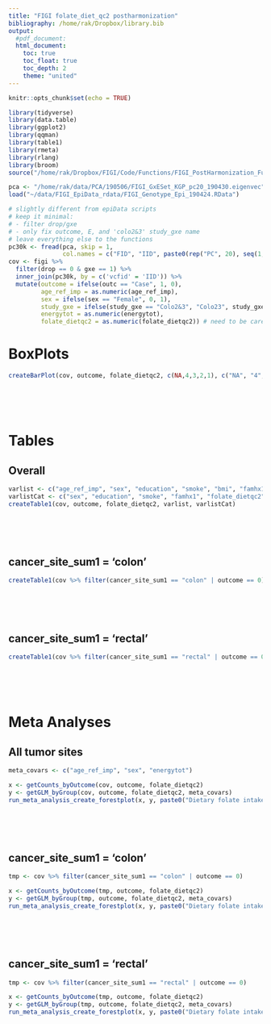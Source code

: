 ```yaml
---
title: "FIGI folate_diet_qc2 postharmonization"
bibliography: /home/rak/Dropbox/library.bib
output: 
  #pdf_document:
  html_document:
    toc: true
    toc_float: true
    toc_depth: 2
    theme: "united"
---
```


```r
knitr::opts_chunk$set(echo = TRUE)
```

<style type="text/css">
.main-container {
  max-width: 1800px !important;
  margin-left: auto;
  margin-right: auto;
}
</style>


```r
library(tidyverse)
library(data.table)
library(ggplot2)
library(qqman)
library(table1)
library(rmeta)
library(rlang)
library(broom)
source("/home/rak/Dropbox/FIGI/Code/Functions/FIGI_PostHarmonization_Functions.R")
```


```r
pca <- "/home/rak/data/PCA/190506/FIGI_GxESet_KGP_pc20_190430.eigenvec"
load("~/data/FIGI_EpiData_rdata/FIGI_Genotype_Epi_190424.RData")

# slightly different from epiData scripts
# keep it minimal: 
# - filter drop/gxe
# - only fix outcome, E, and 'colo2&3' study_gxe name
# leave everything else to the functions
pc30k <- fread(pca, skip = 1, 
               col.names = c("FID", "IID", paste0(rep("PC", 20), seq(1,20))))
cov <- figi %>%
  filter(drop == 0 & gxe == 1) %>% 
  inner_join(pc30k, by = c('vcfid' = 'IID')) %>% 
  mutate(outcome = ifelse(outc == "Case", 1, 0),
         age_ref_imp = as.numeric(age_ref_imp),
         sex = ifelse(sex == "Female", 0, 1),
         study_gxe = ifelse(study_gxe == "Colo2&3", "Colo23", study_gxe),
         energytot = as.numeric(energytot), 
         folate_dietqc2 = as.numeric(folate_dietqc2)) # need to be careful = easiest when it's numerical

```


# BoxPlots {.tabset}
```r
createBarPlot(cov, outcome, folate_dietqc2, c(NA,4,3,2,1), c("NA", "4", "3", "2", "1"), c( "black", "red", "green", "cyan", "purple"))

```
<br><br><br>


# Tables {.tabset}

## Overall
```r
varlist <- c("age_ref_imp", "sex", "education", "smoke", "bmi", "famhx1", "calcium_tot", "fruit", "vegetable", "redmeat", "procmeat")
varlistCat <- c("sex", "education", "smoke", "famhx1", "folate_dietqc2")
createTable1(cov, outcome, folate_dietqc2, varlist, varlistCat) 
```
<br><br><br>

## cancer_site_sum1 = 'colon'
```r
createTable1(cov %>% filter(cancer_site_sum1 == "colon" | outcome == 0), outcome, folate_dietqc2, varlist, varlistCat)
```
<br><br><br>

## cancer_site_sum1 = 'rectal'
```r
createTable1(cov %>% filter(cancer_site_sum1 == "rectal" | outcome == 0), outcome, folate_dietqc2, varlist, varlistCat)
```
<br><br><br>




# Meta Analyses {.tabset}

## All tumor sites
```r
meta_covars <- c("age_ref_imp", "sex", "energytot")

x <- getCounts_byOutcome(cov, outcome, folate_dietqc2)
y <- getGLM_byGroup(cov, outcome, folate_dietqc2, meta_covars)
run_meta_analysis_create_forestplot(x, y, paste0("Dietary folate intake (Q4) \nModel: outcome~folate_dietqc2+", paste(meta_covars, collapse = "+")))
```
<br><br><br>

## cancer_site_sum1 = 'colon'
```r
tmp <- cov %>% filter(cancer_site_sum1 == "colon" | outcome == 0)

x <- getCounts_byOutcome(tmp, outcome, folate_dietqc2)
y <- getGLM_byGroup(tmp, outcome, folate_dietqc2, meta_covars)
run_meta_analysis_create_forestplot(x, y, paste0("Dietary folate intake (Q4) \nModel: outcome~folate_dietqc2+", paste(meta_covars, collapse = "+")))
```
<br><br><br>

## cancer_site_sum1 = 'rectal'
```r
tmp <- cov %>% filter(cancer_site_sum1 == "rectal" | outcome == 0)

x <- getCounts_byOutcome(tmp, outcome, folate_dietqc2)
y <- getGLM_byGroup(tmp, outcome, folate_dietqc2, meta_covars)
run_meta_analysis_create_forestplot(x, y, paste0("Dietary folate intake (Q4) \nModel: outcome~folate_dietqc2+", paste(meta_covars, collapse = "+")))
```
<br><br><br>
